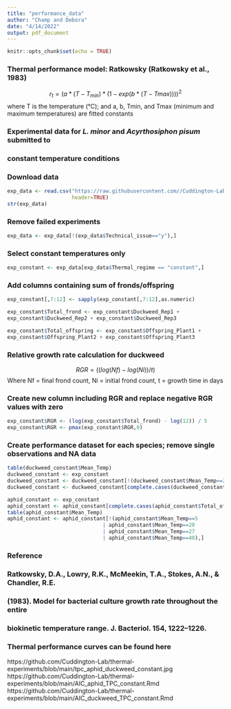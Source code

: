 ```yaml
---
title: "performance_data"
author: "Champ and Debora"
date: "4/14/2022"
output: pdf_document
---
```


```r
knitr::opts_chunk$set(echo = TRUE)
```
### Thermal performance model: Ratkowsky (Ratkowsky et al., 1983)
$$ r_t  = (a*(T- T_{min})*(1-exp(b*(T-T{max}))))^2 $$
where T is the temperature (°C); and a, b, Tmin, and Tmax (minimum and maximum temperatures) are fitted constants

### Experimental data for *L. minor* and *Acyrthosiphon pisum* submitted to
### constant temperature conditions

### Download data
```r
exp_data <- read.csv("https://raw.githubusercontent.com//Cuddington-Lab/thermal-experiments/main/full_experimental_data.csv",
                     header=TRUE)
str(exp_data)
```

### Remove failed experiments
```r
exp_data <- exp_data[!(exp_data$Technical_issue=="y"),]
```

### Select constant temperatures only
```r
exp_constant <- exp_data[exp_data$Thermal_regime == "constant",]
```

### Add columns containing sum of fronds/offspring
```r
exp_constant[,7:12] <- sapply(exp_constant[,7:12],as.numeric)

exp_constant$Total_frond <- exp_constant$Duckweed_Rep1 + 
exp_constant$Duckweed_Rep2 + exp_constant$Duckweed_Rep3

exp_constant$Total_offspring <- exp_constant$Offspring_Plant1 + 
exp_constant$Offspring_Plant2 + exp_constant$Offspring_Plant3
```

### Relative growth rate calculation for duckweed
$$ RGR = ((log(Nf)-log(Ni))/t) $$
Where Nf = final frond count, Ni = initial frond count, t = growth time in days
  
### Create new column including RGR and replace negative RGR values with zero
```r
exp_constant$RGR <- (log(exp_constant$Total_frond) - log(12)) / 5
exp_constant$RGR <- pmax(exp_constant$RGR,0)
```

### Create performance dataset for each species; remove single observations and NA data
```r
table(duckweed_constant$Mean_Temp)
duckweed_constant <- exp_constant
duckweed_constant <- duckweed_constant[!(duckweed_constant$Mean_Temp==27 | duckweed_constant$Mean_Temp==30),]
duckweed_constant <- duckweed_constant[complete.cases(duckweed_constant$Total_frond),]

aphid_constant <- exp_constant
aphid_constant <- aphid_constant[complete.cases(aphid_constant$Total_offspring),]
table(aphid_constant$Mean_Temp)
aphid_constant <- aphid_constant[!(aphid_constant$Mean_Temp==5
                               | aphid_constant$Mean_Temp==20
                               | aphid_constant$Mean_Temp==27 
                               | aphid_constant$Mean_Temp==40),]
```

### Reference
### Ratkowsky, D.A., Lowry, R.K., McMeekin, T.A., Stokes, A.N., & Chandler, R.E. 
### (1983). Model for bacterial culture growth rate throughout the entire 
### biokinetic temperature range. J. Bacteriol. 154, 1222–1226.

### Thermal performance curves can be found here
https://github.com/Cuddington-Lab/thermal-experiments/blob/main/tpc_aphid_duckweed_constant.jpg
https://github.com/Cuddington-Lab/thermal-experiments/blob/main/AIC_aphid_TPC_constant.Rmd
https://github.com/Cuddington-Lab/thermal-experiments/blob/main/AIC_duckweed_TPC_constant.Rmd
